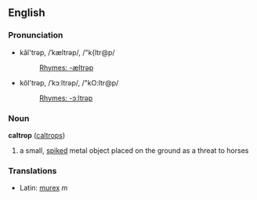 ==English==
===Pronunciation===
*kăl'trəp, /ˈkæltrəp/, /"k{ltr@p/
*:[[Rhymes:English:-æltrəp|Rhymes: -æltrəp]]
*kôl'trəp, /ˈkɔːltrəp/, /"kO:ltr@p/
*:[[Rhymes:English:-ɔːltrəp|Rhymes: -ɔːltrəp]]

===Noun===
'''caltrop''' ([[caltrops]])

#a small, [[spike]]d metal object placed on the ground as a threat to horses
===Translations===
*Latin: [[murex]] ''m''